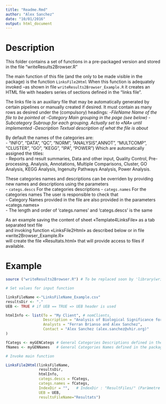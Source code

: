 ```yaml
---
title: "Readme.Rmd"
author: "Alex Sanchez"
date: "10/01/2016"
output: html_document
---
```


# Description

This folder contains a set of functions in a pre-packaged version and stored in the file "writeResults2Browser.R"

The main function of this file (and the only to be made visible in the package) is the function ```LinksFile2Html```
When this function is adequately invoked --as shown in file `writeResults2Browser_Example.R` it creates an HTML file with headers series of sections defined in the "links file".

The links file is an auxiliary file that may be automatically generated by certain pipelines or manually created if desired.
It must contain as many rows as desired under the (compulsory) headings:
-*FileName*  _Name of the file to be pointed at_
-*Category*	 _Main grouping in the page (see below)_
-*Subcategory*	_Subroup for each grouping. Actually set to «NA» until implemented_
-*Description*	_Textual description of what the file is about_
		
By default the names of the categories are:		
- "INFO", "DATA", "QC", "NORM", "ANALYSIS",ANNOT", "MULTCOMP", "CLUSTER", "GO", "KEGG", "IPA", "POWER")	
Which are automatically assigned the titles:		
- Reports and result summaries, Data and other input, Quality Control, Pre-processing, Analysis, Annotations, Multiple Comparisons, Cluster, GO Analysis, KEGG Analysis, Ingenuity Pathways Analysis, Power Analysis.

These categories names and descriptions can be overriden by providing new names and descriptions using the parameters		
- `categs.descs`	For the categories descriptions
-	`categs.names` 	For the categories names
The user is responsible to check that		
- Category Names provided in the file are also provided in the parameters «categs.names»	
- The length and order of 'categs.names' and 'categs.descs' is the same	

As an example saving the content of sheet «Template4LinksFile» as a tab separated text file		
and invoking function «LinksFile2Html» as described below or in file «write2Browser_Example.R» 		
will create the file «Resultats.html» that will provide access to files if available.

# Example

```r
source ("writeResults2Browser.R") # To be replaced soon by 'library(writeResults2Browser.R")'

# Set values for input function

linksFileName <-"LinksFileName_Example.csv"
resultsDir <- "."
UEB <- TRUE # if UEB == TRUE => UEB header is used

htmlInfo <- list(To = "My Client", # nomClients,
                 Description = "Analysis of Biological Significance for some selected gene list",
                 Analysts = "Ferran Brianso and Alex Sanchez",               # analistes,
                 Contact = "Alex Sanchez (alex.sanchez@vhir.org)"
)

fCategs <- myGENCategs # General Categories Descriptions defined in the package. Type myGENcategs to see them
fNames <- myGENNames   # General Categories Names defined in the package. Type myGENcategs to see them

# Invoke main function 

LinksFile2Html(linksFileName,
               resultsDir,
               htmlInfo,
               categs.descs = fCategs,
               categs.names = fCategs,
               IndexDir = "",   # IndexDir : "ResultFiles/" (Paràmetre opcional)
               UEB = UEB,      
               resultsFileName="Resultats")

```

